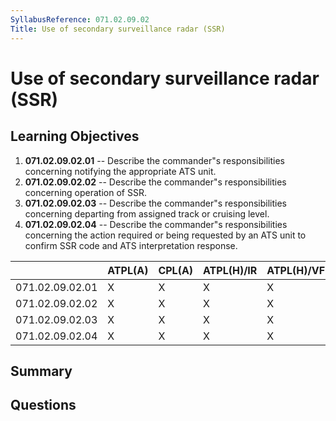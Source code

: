 ```yaml
---
SyllabusReference: 071.02.09.02
Title: Use of secondary surveillance radar (SSR)
---
```


# Use of secondary surveillance radar (SSR)

## Learning Objectives

1. **071.02.09.02.01** -- Describe the commander"s responsibilities concerning
   notifying the appropriate ATS unit.
2. **071.02.09.02.02** -- Describe the commander"s responsibilities concerning
   operation of SSR.
3. **071.02.09.02.03** -- Describe the commander"s responsibilities concerning
   departing from assigned track or cruising level.
4. **071.02.09.02.04** -- Describe the commander"s responsibilities concerning
   the action required or being requested by an ATS unit to confirm SSR code and
   ATS interpretation response.

|                 | ATPL(A) | CPL(A) | ATPL(H)/IR | ATPL(H)/VFR | CPL(H) | IR  | CBIR(A) |
| --------------- | ------- | ------ | ---------- | ----------- | ------ | --- | ------- |
| 071.02.09.02.01 | X       | X      | X          | X           | X      |     |         |
| 071.02.09.02.02 | X       | X      | X          | X           | X      |     |         |
| 071.02.09.02.03 | X       | X      | X          | X           | X      |     |         |
| 071.02.09.02.04 | X       | X      | X          | X           | X      |     |         |

## Summary

## Questions
